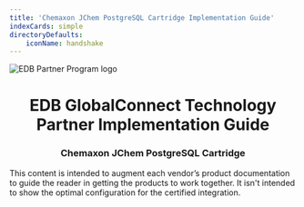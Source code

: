 ```yaml
---
title: 'Chemaxon JChem PostgreSQL Cartridge Implementation Guide'
indexCards: simple
directoryDefaults:
    iconName: handshake
---
```


![EDB Partner Program logo](Images/PartnerProgram.png)
<h1 style="text-align: center;">EDB GlobalConnect Technology Partner Implementation Guide</h1>
<h3 style="text-align: center;">Chemaxon JChem PostgreSQL Cartridge</h3>

This content is intended to augment each vendor’s product documentation to guide the reader in getting the products to work together. It isn't intended to show the optimal configuration for the certified integration.
